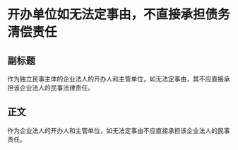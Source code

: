 # 开办单位如无法定事由，不直接承担债务清偿责任
## 副标题
作为独立民事主体的企业法人的开办人和主管单位，如无法定事由，其不应直接承担该企业法人的民事法律责任。
## 正文
作为企业法人的开办人和主管单位，如无法定事由不应直接承担该企业法人的民事责任。
